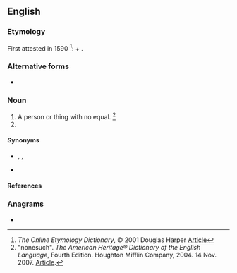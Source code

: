 ==English==

===Etymology===
First attested in 1590 <ref>''The Online Etymology Dictionary'', © 2001 Douglas Harper [http://www.etymonline.com/index.php?allowed_in_frame=0&search=nonesuch&searchmode=none Article]</ref>: {{m|en|none}} <i>+</i> {{m|en|such}}.

===Alternative forms===
* {{l|en|nonsuch}}

===Noun===
{{en-noun|es}}

# A person or thing with no equal. <ref> "nonesuch". ''The American Heritage® Dictionary of the English Language'', Fourth Edition. Houghton Mifflin Company, 2004. 14 Nov. 2007. [https://www.ahdictionary.com/word/search.html?q=circumvolve Article]. </ref>
# {{taxlink|Lychnis chalcedonica|species|noshow=1}}

====Synonyms====
* {{sense|something without equal}} {{l|en|ideal}}, {{l|en|paragon}}, {{l|en|nonpareil}}
* {{sense|Lychnis chalcedonia}}

====References====
<references/>

===Anagrams===
* {{anagrams|en|unchosen}}